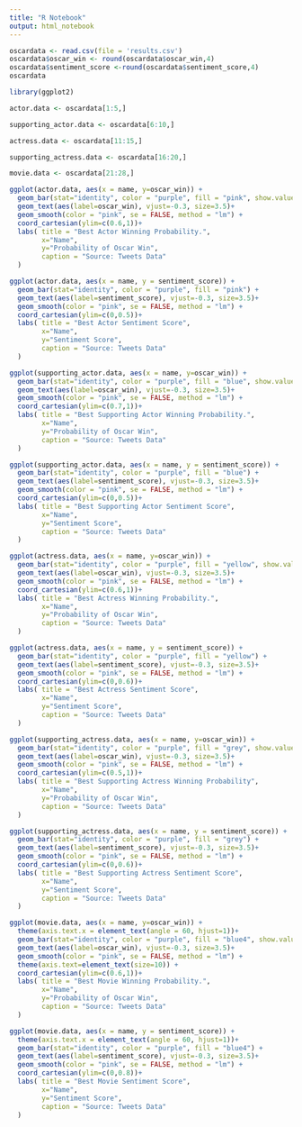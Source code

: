 ---
title: "R Notebook"
output: html_notebook
---



```{r}
oscardata <- read.csv(file = 'results.csv')
oscardata$oscar_win <- round(oscardata$oscar_win,4)
oscardata$sentiment_score <-round(oscardata$sentiment_score,4)
oscardata
```

```{r}
library(ggplot2)

actor.data <- oscardata[1:5,]

supporting_actor.data <- oscardata[6:10,]

actress.data <- oscardata[11:15,]

supporting_actress.data <- oscardata[16:20,]

movie.data <- oscardata[21:28,]
```



```{r}
ggplot(actor.data, aes(x = name, y=oscar_win)) +
  geom_bar(stat="identity", color = "purple", fill = "pink", show.values=TRUE) +
  geom_text(aes(label=oscar_win), vjust=-0.3, size=3.5)+
  geom_smooth(color = "pink", se = FALSE, method = "lm") +
  coord_cartesian(ylim=c(0.6,1))+
  labs( title = "Best Actor Winning Probability.",
        x="Name",
        y="Probability of Oscar Win",
        caption = "Source: Tweets Data"
  ) 
```

```{r}
ggplot(actor.data, aes(x = name, y = sentiment_score)) +
  geom_bar(stat="identity", color = "purple", fill = "pink") +
  geom_text(aes(label=sentiment_score), vjust=-0.3, size=3.5)+
  geom_smooth(color = "pink", se = FALSE, method = "lm") +
  coord_cartesian(ylim=c(0,0.5))+
  labs( title = "Best Actor Sentiment Score",
        x="Name",
        y="Sentiment Score",
        caption = "Source: Tweets Data"
  ) 
```

```{r}
ggplot(supporting_actor.data, aes(x = name, y=oscar_win)) +
  geom_bar(stat="identity", color = "purple", fill = "blue", show.values=TRUE) +
  geom_text(aes(label=oscar_win), vjust=-0.3, size=3.5)+
  geom_smooth(color = "pink", se = FALSE, method = "lm") +
  coord_cartesian(ylim=c(0.7,1))+
  labs( title = "Best Supporting Actor Winning Probability.",
        x="Name",
        y="Probability of Oscar Win",
        caption = "Source: Tweets Data"
  ) 
```

```{r}
ggplot(supporting_actor.data, aes(x = name, y = sentiment_score)) +
  geom_bar(stat="identity", color = "purple", fill = "blue") +
  geom_text(aes(label=sentiment_score), vjust=-0.3, size=3.5)+
  geom_smooth(color = "pink", se = FALSE, method = "lm") +
  coord_cartesian(ylim=c(0,0.5))+
  labs( title = "Best Supporting Actor Sentiment Score",
        x="Name",
        y="Sentiment Score",
        caption = "Source: Tweets Data"
  ) 
```




```{r}
ggplot(actress.data, aes(x = name, y=oscar_win)) +
  geom_bar(stat="identity", color = "purple", fill = "yellow", show.values=TRUE) +
  geom_text(aes(label=oscar_win), vjust=-0.3, size=3.5)+
  geom_smooth(color = "pink", se = FALSE, method = "lm") +
  coord_cartesian(ylim=c(0.6,1))+
  labs( title = "Best Actress Winning Probability.",
        x="Name",
        y="Probability of Oscar Win",
        caption = "Source: Tweets Data"
  ) 
```

```{r}
ggplot(actress.data, aes(x = name, y = sentiment_score)) +
  geom_bar(stat="identity", color = "purple", fill = "yellow") +
  geom_text(aes(label=sentiment_score), vjust=-0.3, size=3.5)+
  geom_smooth(color = "pink", se = FALSE, method = "lm") +
  coord_cartesian(ylim=c(0,0.6))+
  labs( title = "Best Actress Sentiment Score",
        x="Name",
        y="Sentiment Score",
        caption = "Source: Tweets Data"
  ) 
```



```{r}
ggplot(supporting_actress.data, aes(x = name, y=oscar_win)) +
  geom_bar(stat="identity", color = "purple", fill = "grey", show.values=TRUE) +
  geom_text(aes(label=oscar_win), vjust=-0.3, size=3.5)+
  geom_smooth(color = "pink", se = FALSE, method = "lm") +
  coord_cartesian(ylim=c(0.5,1))+
  labs( title = "Best Supporting Actress Winning Probability",
        x="Name",
        y="Probability of Oscar Win",
        caption = "Source: Tweets Data"
  ) 
```

```{r}
ggplot(supporting_actress.data, aes(x = name, y = sentiment_score)) +
  geom_bar(stat="identity", color = "purple", fill = "grey") +
  geom_text(aes(label=sentiment_score), vjust=-0.3, size=3.5)+
  geom_smooth(color = "pink", se = FALSE, method = "lm") +
  coord_cartesian(ylim=c(0,0.6))+
  labs( title = "Best Supporting Actress Sentiment Score",
        x="Name",
        y="Sentiment Score",
        caption = "Source: Tweets Data"
  ) 
```


```{r}
ggplot(movie.data, aes(x = name, y=oscar_win)) +
  theme(axis.text.x = element_text(angle = 60, hjust=1))+
  geom_bar(stat="identity", color = "purple", fill = "blue4", show.values=TRUE) +
  geom_text(aes(label=oscar_win), vjust=-0.3, size=3.5)+
  geom_smooth(color = "pink", se = FALSE, method = "lm") +
  theme(axis.text=element_text(size=10)) +
  coord_cartesian(ylim=c(0.6,1))+
  labs( title = "Best Movie Winning Probability.",
        x="Name",
        y="Probability of Oscar Win",
        caption = "Source: Tweets Data"
  ) 
```

```{r}
ggplot(movie.data, aes(x = name, y = sentiment_score)) +
  theme(axis.text.x = element_text(angle = 60, hjust=1))+
  geom_bar(stat="identity", color = "purple", fill = "blue4") +
  geom_text(aes(label=sentiment_score), vjust=-0.3, size=3.5)+
  geom_smooth(color = "pink", se = FALSE, method = "lm") +
  coord_cartesian(ylim=c(0,0.8))+
  labs( title = "Best Movie Sentiment Score",
        x="Name",
        y="Sentiment Score",
        caption = "Source: Tweets Data"
  ) 
```


